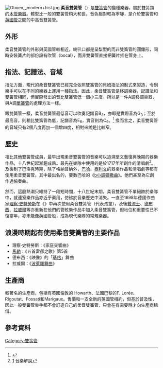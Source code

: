 [[File:Oboen,_modern+hist.jpg|thumb]]
{{Infobox Instrument
|樂器名稱=柔音雙簧管
|描述 = 現代的柔音雙簧管，由法國F. Lorée生產
|樂器別稱= 
|樂器英文名稱=Oboe d'amore / oboe d'amour
|樂器德文名稱=Oboe d’amore
|樂器法文名稱=Hautbois d'amour
|樂器義大利文名稱=Oboe d'amore
|樂器西班牙文名稱=oboe
|樂器圖像=
|樂器分類=
|音域=
|相關樂器=
* 雙簧圓筒管樂器
** 雙簧管類
*** [[雙簧管|雙簧管]]
*** '''柔音雙簧管'''
*** [[英國管|英國管]]
*** [[低音雙簧管|低音雙簧管]]
** 巴松管類
*** [[巴松管|巴松管]]
*** [[低音巴松管|低音巴松管]]
*** [[赫格管|赫格管]]
|相關知名演奏家=
|相關條目= [[木管樂器|木管樂器]]
}}
'''柔音雙簧管'''（{{lang-it|oboe d'amore}}）是[[雙簧管|雙簧管]]的變種樂器，屬於雙簧類的[[木管樂器|木管樂器]]。體型比一般的雙簧管稍大和長，音色相對較為寧靜，是介於雙簧管和[[英國管|英國管]]之間的中高音雙簧管。

==外形==
柔音雙簧管的外形與英國管較相近，喇叭口都是呈梨型的而非雙簧管的圓錐形，同時安裝簧片的部份設有吹管（bocal），而非雙簧管直接把簧片插在管身上。

==指法、記譜法、音域==
指法方面，現代的柔音雙簧管已經完全依照雙簧管的貝姆指法的制式來製造，令到樂手可以在不同的樂器上運用一種指法。因此，柔音雙簧管是移調樂器，記譜法和雙簧管相同，但實際發出的音比雙簧管低一個小三度。所以是一件A調移調樂器，與A調[[單簧管|單簧管]]的處理方法一樣。

跟雙簧管一樣，柔音雙簧管最低音可以吹奏記譜音B{{music|flat}}<sub>3</sub>，亦即是實際音為G<sub>3</sub>；至於最高音，則稍比雙簧管為低，記譜音為E<sub>6</sub>，實音則為C{{music|sharp}}<sub>6</sub>。<ref>{{Cite web |url=http://www.orchestralibrary.com/reftables/rang.html |title=存档副本 |access-date=2011-08-06 |archive-date=2021-01-26 |archive-url=https://web.archive.org/web/20210126115524/http://www.orchestralibrary.com/reftables/rang.html |dead-url=no }}</ref> 換而言之，柔音雙簧管的音域只有2個八度再加一個增四度，相對來說是比較窄。

== 歷史 ==
相比其他雙簧管成員，最早出現柔音雙簧管的音樂可以追溯至文藝復興晚期的器樂作品，十八世紀起漸趨成熟。最先在樂隊中使用的是{{le|克里斯托夫·格勞普納|Christoph Graupner}}於1717年所創作的清唱劇<ref>[http://www.naxos.com/mainsite/blurbs_reviews.asp?item_code=8.570735&catNum=570735&filetype=About%20this%20Recording&language=English#] {{Wayback|url=http://www.naxos.com/mainsite/blurbs_reviews.asp?item_code=8.570735&catNum=570735&filetype=About%20this%20Recording&language=English |date=20190629143324 }} 音樂解說</ref>。及後到了巴洛克時期，除了格納普納外，[[巴哈|巴哈]]、[[泰勒曼|泰利文]]的器樂作品和清唱劇等都有使用柔音雙簧管。其中最出名的，要數巴哈的《[[B小調彌撒|b小調彌撒曲]]》。他們甚至為它創作過協奏曲。

然而，這股熱潮只維持了一段短時間，十八世紀末期，柔音雙簧管不單絕跡於樂隊中，就連室樂作品亦近乎棄用，仿彿於音樂歷史中消失。一直至1898年德國作曲家[[理察·史特勞斯|理察·史特勞斯]]在《{{le|家庭交響曲|Symphonia Domestica}}》中再次使用柔音雙簧管（代表孩童），及後[[弗雷德里克·戴留斯|戴流士]]、[[德布西|德布西]]、[[拉威爾|拉威爾]]等亦重新在他們的管絃樂作品中加入柔音雙簧管，但地位和重要性已不復當年，亦未能像英國管般，成為現代樂隊的常規樂器。

== 浪漫時期起有使用柔音雙簧管的主要作品 ==
* 理察·史特勞斯：《家庭交響曲》
* [[古斯塔夫·馬勒|馬勒]]：《五首雷卻之歌》第5首
* 德布西：《映像》的「[[基格|基格]]」舞曲
* 拉威爾：《[[波麗露|波萊羅舞曲]]》

== 生產商 ==
較著名的生產商，包括有英國倫敦的 Howarth、法國巴黎的F. Lorée、Rigoutat、Fossati和Marigaux。售價和一支全新的英國管相約，但基於普及性，因此一般雙簧管樂手都不會訂造自己的柔音雙簧管，只會在有需要時才向生產商租借。

== 參考資料 ==
{{Reflist}}

[[Category:雙簧管|Category:雙簧管]]